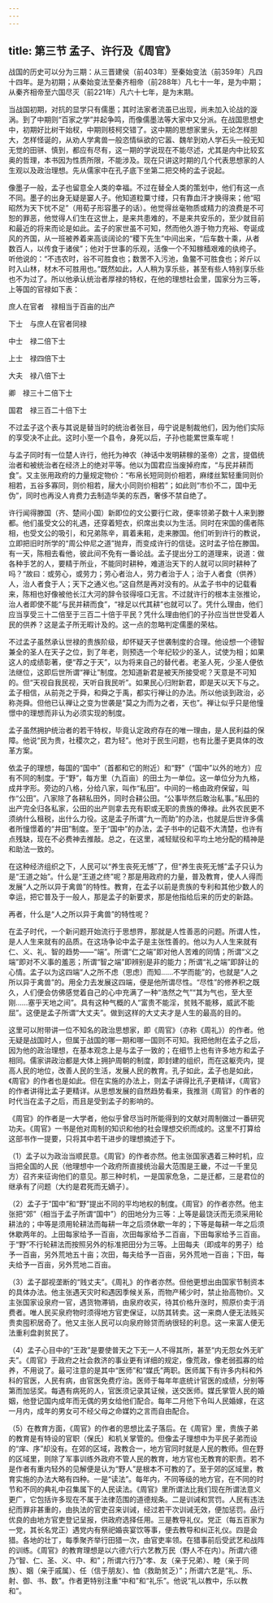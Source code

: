 ```yaml
---
---
---
```

title: 第三节 孟子、许行及《周官》
---




战国的历史可以分为三期：从三晋建侯（前403年）至秦始变法（前359年）凡四十四年。是为初期；从秦始变法至秦齐相帝（前288年）凡七十一年，是为中期；从秦齐相帝至六国尽灭（前221年）凡六十七年，是为末期。

当战国初期，对抗的显学只有儒墨；其时法家者流虽已出现，尚未加入论战的漩涡。到了中期则“百家之学”并起争鸣，而像儒墨法等大家中又分派。在战国思想史中，初期好比树干始杈，中期则枝柯交错了。这中期的思想家里头，无论怎样胆大，怎样怪诞的，从劝人学禽兽一般恣情纵欲的它嚣、魏牟到劝人学石头一般无知无觉的田骈、慎到，都应有尽有，这一期的学说现在不能尽述，尤其是内中比较玄奥的哲理，本书因为性质所限，不能涉及。现在只讲这时期的几个代表思想家的人生观以及政治理想。先从儒家中在孔子底下坐第二把交椅的孟子说起。

像墨子一般，孟子也留意全人类的幸福。不过在替全人类的策划中，他们有这一点不同。墨子的出身无疑是窭人子。他知道粒粟寸缕，只有靠血汗才换得来；他“昭昭然为天下忧不足”（用荀子形容墨子的话）。他觉得丝毫物质或精力的浪费是不可恕的罪恶，他觉得人们生在这世上，是来共患难的，不是来共安乐的，至少就目前和最近的将来而论是如此。孟子的家世虽不可知，然而他久游于物力充裕、夸诞成风的齐国，从一班被养着来高谈阔论的“稷下先生”中间出来，“后车数十乘，从者数百人，以传食于诸侯”；他对于世事的乐观，活像一个不知稼穑艰难的纨绔子。听他说的：“不违农时，谷不可胜食也；数罟不入污池，鱼鳖不可胜食也；斧斤以时入山林，材木不可胜用也。”既然如此，人人稍为享乐些，甚至有些人特别享乐些也不为过了。所以他承认统治者厚禄的特权，在他的理想社会里，国家分为三等，上等国的官禄如下表：

庶人在官者　禄相当于百亩的出产

下士　与庶人在官者同禄

中士　禄二倍下士

上士　禄四倍下士

大夫　禄八倍下士

卿　禄三十二倍下士

国君　禄三百二十倍下士

不过孟子这个表与其说是替当时的统治者张目，毋宁说是制裁他们，因为他们实际的享受决不止此。这时小至一个县令，身死以后，子孙也能累世乘车呢！

与孟子同时有一位楚人许行，他托为神农（神话中发明耕稼的圣帝）之言，提倡统治者和被统治者在经济上的绝对平等。他以为国君应当废掉府库，“与民并耕而食”。又主张用政府的力量规定物价：“布帛长短同则价相若，麻缕丝絮轻重同则价相若，五谷多寡同，则价相若，屦大小同则价相若”；如此则“市价不二，国中无伪”，同时也再没人肯费力去制造华美的东西，奢侈不禁自绝了。

许行闻得滕国（齐、楚间小国）新即位的文公要行仁政，便率领弟子数十人来到滕都。他们虽受文公的礼遇，还穿着短衣，织席出卖以为生活。同时在宋国的儒者陈相，也受文公的吸引，和兄弟陈辛，肩着耒耜，走来滕国。他们听到许行的教说，立即把旧时所学的“周公仲尼之道”抛弃，而变成许行的信徒。这时孟子恰在滕国。有一天，陈相去看他，彼此间不免有一番论战。孟子提出分工的道理来，说道：做各种手艺的人，要精于所业，不能同时耕种，难道治天下的人就可以同时耕种了吗？“故曰：或劳心，或劳力；劳心者治人，劳力者治于人；治于人者食（供养）人，治人者食于人；天下之通义也。”这自然是再对没有的。从孟子书中的记载看来，陈相也好像被他长江大河的辞令驳得哑口无言。不过就许行的根本主张推论，治人者即使不能“与民并耕而食”，“禄足以代其耕”也就可以了。凭什么理由，他们应当享受三十二倍至于三百二十倍于平民？凭什么理由他们的子孙应当世世受着人民的供养？这是孟子所无暇计及的。这一点的忽略判定儒墨的荣枯。

不过孟子虽然承认世禄的贵族阶级，却怀疑天子世袭制度的合理。他设想一个德智兼全的圣人在天子之位，到了年老，则预选一个年纪较少的圣人，试使为相；如果这人的成绩彰著，便“荐之于天”，以为将来自己的替代者。老圣人死，少圣人便依法继位，这即后世所谓“禅让”制度。怎知道新君是被天所接受呢？天意是不可知的。但“天视自我民视，天听自我民听”。如果民心归附新君，即是天以天下与之。孟子相信，从前尧之于舜，和舜之于禹，都实行禅让的办法。所以他谈到政治，必称尧舜。但他已认禅让之变为世袭是“莫之为而为之者，天也”。禅让似乎只是他憧憬中的理想而非认为必须实现的制度。

孟子虽然拥护统治者的若干特权，毕竟认定政府存在的唯一理由，是人民利益的保障。他说“民为贵，社稷次之，君为轻”。他对于民生问题，也有比墨子更具体的改革方案。

依孟子的理想，每国的“国中”（首都和它的附近）和“野”（“国中”以外的地方）应有不同的制度。于“野”，每方里（九百亩）的田土为一单位。这一单位分为九格，成井字形。旁边的八格，分给八家，叫作“私田”。中间的一格由政府保留，叫作“公田”。八家除了各耕私田外，同时合耕公田。“公事毕然后敢治私事。”私田的出产完全归各私家，公田的出产则拿去充有职或无职的贵族的俸禄。此外农民更不须纳什么租税，出什么力役。这是孟子所谓“九一而助”的办法，也就是后世许多儒者所憧憬着的“井田”制度。至于“国中”的办法，孟子书中的记载不大清楚，也许有点残缺，现在不必费神去推敲。总之，在这里，减轻赋役和平均土地分配的精神是和助法一致的。

在这种经济组织之下，人民可以“养生丧死无憾”了，但“养生丧死无憾”孟子只认为是“王道之始”。什么是“王道之终”呢？那是用政府的力量，普及教育，使人人得而发展“人之所以异于禽兽”的特性。教育，在孟子以前是贵族的专利和其他少数人的幸运，把它普及于一般人，那是孟子的新要求，那是他指给后来的历史的新路。

再者，什么是“人之所以异于禽兽”的特性呢？

在孟子时代，一个新问题开始流行于思想界，那就是人性善恶的问题。所谓人性，是人人生来就有的品质。在这场争论中孟子是主张性善的。他以为人人生来就有仁、义、礼、智的趋势——“端”。所谓“仁之端”即对他人苦难的同情；所谓“义之端”即对不义事的羞恶；所谓“智之端”即辨别是非的能力；所谓“礼之端”即辞让的心情。孟子以为这四端“人之所不虑（思虑）而知……不学而能”的，也就是“人之所以异于禽兽”的。用全力去发展这四端，便是他所谓尽性。“尽性”的修养积之既久，人们便会仿佛感觉着自己的心中充满了一种“浩然之气”“其为气也，至大至刚……塞乎天地之间”。具有这种气概的人“富贵不能淫，贫贱不能移，威武不能屈”。这便是孟子所谓“大丈夫”。做到这样的大丈夫才是人生的最高的目的。

这里可以附带讲一位不知名的政治思想家，即《周官》（亦称《周礼》）的作者。他无疑是战国时人，但属于战国的哪一期和哪一国则不可知。我把他附在孟子之后，因为他的政治理想，在基本观念上是与孟子一致的；在细节上也有许多地方和孟子相同。儒家讲政治都是大体上拥护周朝的制度，即封建的组织，而在这躯壳内，提高人民的地位，改善人民的生活，发展人民的教育。孔子如此，孟子也是如此，《周官》的作者也是如此。但在实施的办法上，则孟子讲得比孔子更精详，《周官》的作者讲得比孟子更精详。从思想发展的自然趋势看来，我推测《周官》的作者的时代当在孟子之后，而且是受到孟子的影响的。

《周官》的作者是一大学者，他似乎曾尽当时所能得到的文献对周制做过一番研究功夫。《周官》一书是他对周制的知识和他的社会理想交织而成的。这里不打算给这部书作一提要，只将其中若干进步的理想摘述于下。

（1）孟子以为政治当顺民意。《周官》的作者亦然。他主张国家遇着三种时机，应当把全国的人民（他理想中一个政府所直接统治最大范围是王畿，不过一千里见方）召齐来征询他们的意见。那三种时机，一是国家危急，二是迁都，三是君位的继承有了问题（大约是君死而无嫡子）。

（2）孟子于“国中”和“野”提出不同的平均地权的制度。《周官》的作者亦然。他主张把“郊”（相当于孟子所谓“国中”）的田地分为三等：上等是最饶沃而无须采用轮耕法的；中等是须用轮耕法而每耕一年之后须休歇一年的；下等是每耕一年之后须休歇两年的。上田每家给予一百亩，次田每家给予二百亩，下田每家给予三百亩。于“野”不行轮耕法而按照另外的标准把田分为三等。上田每夫（即成年的男子）给予一百亩，另外荒地五十亩；次田，每夫给予一百亩，另外荒地一百亩；下田，每夫给予一百亩，另外荒地二百亩。

（3）孟子鄙视垄断的“贱丈夫”。《周礼》的作者亦然。但他更想出由国家节制资本的具体办法。他主张遇天灾时和遇因季候关系，而物产稀少时，禁止抬高物价。又主张国家设泉府一官，遇货物滞销，由泉府收买，待其价格升涨时，照原价卖于消费者。唯人民买泉府物时须得地方官吏保证，以防其转卖。这一来商人便无法贱买贵卖囤积居奇了。他又主张人民可以向泉府赊贷而纳很轻的利息。这一来富人便无法重利盘剥贫民了。

（4）孟子心目中的“王政”是要使普天之下无一人不得其所，甚至“内无怨女外无旷夫”。《周官》于政府之社会救济的事业更有详细的规定，像荒政，像老弱孤寡的给养，不用说了。最可注意的是其中“医师”和“媒氏”两职。医师属下有许多内科和外科的官医，人民有病，由官医免费疗治。医师于每年年底统计官医的成绩，分别等第而加惩奖。每遇有病死的人，官医须记录其证候，送交医师。媒氏掌管人民的婚姻，他登记国内成年而无偶的男女给他们配合。每年二月他下令叫人民婚嫁，在这一月内，成年的男女可不经父母之命媒妁之言而自由配合。

（5）在教育方面，《周官》的作者的思想比孟子落后。在《周官》里，贵族子弟的教育是有特设的官职（保氏）和机关掌管的。但像孟子理想中为平民子弟而设的“庠、序”却没有。在郊的区域，政教合一，地方官同时就是人民的教师。但在野的区域里，则除了军事训练外政府不管人民的教育，地方官也无教育的职责。若不是作者有重内轻外的见解便是认为“野人”是根本不可教的了。至于郊的区域里，教育实施的办法大略有四种。一是“读法”。每年内，不同等级的地方官，在不同的时节和不同的典礼中召集属下的人民读法。《周官》里所谓法比我们现在所谓法意义更广，它包括许多现在不属于法律范围的道德规条。二是训诫和赏罚。人民有违法纪而罪非甚重的，由执法的官吏召来训诫，经过若干次训诫无效，便加惩罚。品行优良的由地方官吏登记呈报，供政府选择任用。三是教导礼仪。党正（每五百家为一党，其长名党正）遇党内有祭祀婚丧宴饮等事，便去教导和纠正礼仪。四是会猎。各地的壮丁，每季聚齐举行田猎一次，由官吏率领。在猎事前后受武艺和战阵的训练。《周官》的教育理想是以六德六行六艺教万民（野人不在内）。所谓六德乃“智、仁、圣、义、中、和”；所谓六行乃“孝、友（亲于兄弟）、睦（亲于同族）、姻（亲于戚属）、任（信于朋友）、恤（救助贫乏）”；所谓六艺是“礼、乐、射、御、书、数”。作者更特别注重“中和”和“礼乐”。他说“礼以教中，乐以教和”。